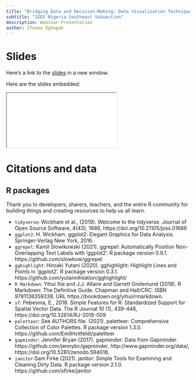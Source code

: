 ```yaml
---
title: "Bridging Data and Decision-Making: Data Visualization Techniques with R"
subtitle: "IEEE Nigeria Southeast Subsection"
description: Webinar Presentation
author: Ifeoma Egbogah
---
```


# Slides

Here's a link to the [slides](/slides/index.html){target="_blank"} in a new window.

Here are the slides embedded:

<iframe class="slide-deck ar16x9" src="/slides/index.html" title="slides"></iframe>


# Citations and data

## R packages

Thank you to developers, sharers, teachers, and the entire R community for building things and creating resources to help us all learn.

-   `tidyverse`: Wickham et al., (2019). Welcome to the tidyverse. Journal of Open Source Software, 4(43), 1686, https://doi.org/10.21105/joss.01686
-   `ggplot2`: H. Wickham. ggplot2: Elegant Graphics for Data Analysis. Springer-Verlag New York, 2016.
-   `ggrepel`: Kamil Slowikowski (2021). ggrepel: Automatically Position Non-Overlapping Text Labels with 'ggplot2'. R package version 0.9.1. https://github.com/slowkow/ggrepel
-   `gghighlight`: Hiroaki Yutani (2020). gghighlight: Highlight Lines and Points in 'ggplot2'. R package version 0.3.1. https://github.com/yutannihilation/gghighlight/
-   `R Markdown`: Yihui Xie and J.J. Allaire and Garrett Grolemund (2018). R Markdown: The Definitive Guide. Chapman and Hall/CRC. ISBN 9781138359338. URL https://bookdown.org/yihui/rmarkdown.
-   `sf`: Pebesma, E., 2018. Simple Features for R: Standardized Support for Spatial Vector Data. The R Journal 10 (1), 439-446, https://doi.org/10.32614/RJ-2018-009
-   `paletteer`: See AUTHORS file. (2021). paletteer: Comprehensive Collection of Color Palettes. R package version 1.3.0. https://github.com/EmilHvitfeldt/paletteer
-   `gapminder`: Jennifer Bryan (2017). gapminder: Data from Gapminder. https://github.com/jennybc/gapminder, http://www.gapminder.org/data/, https://doi.org/10.5281/zenodo.594018.
-   `janitor`:Sam Firke (2021). janitor: Simple Tools for Examining and Cleaning Dirty Data. R package version 2.1.0. https://github.com/sfirke/janitor
